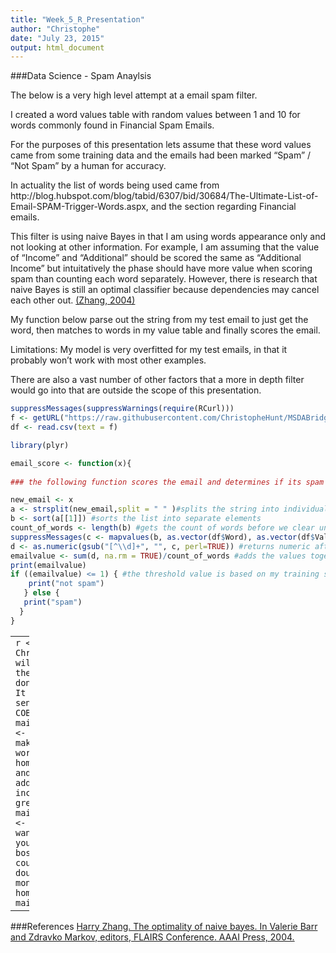 ```yaml
---
title: "Week_5_R_Presentation"
author: "Christophe"
date: "July 23, 2015"
output: html_document
---
```


###Data Science - Spam Anaylsis 

The below is a very high level attempt at a email spam filter.   

I created a word values table with random values between 1 and 10 for words commonly found in Financial Spam Emails.  

For the purposes of this presentation lets assume that these word values came from some training data and the emails had been marked "Spam" / "Not Spam" by a human for accuracy.  

In actuality the list of words being used came from http://blog.hubspot.com/blog/tabid/6307/bid/30684/The-Ultimate-List-of-Email-SPAM-Trigger-Words.aspx, and the section regarding Financial emails. 

This filter is using naive Bayes in that I am using words appearance only and not looking at other information. For example, I am assuming that the value of "Income"  and "Additional" should be scored the same as "Additional Income" but intuitatively the phase should have more value when scoring spam than counting each word separately. However, there is research that naive Bayes is still an optimal classifier because dependencies may cancel each other out. [(Zhang, 2004)](http://www.cs.unb.ca/profs/hzhang/publications/FLAIRS04ZhangH.pdf)

My function below parse out the string from my test email to just get the word, then matches to words in my value table and finally scores the email.  

Limitations: My model is very overfitted for my test emails, in that it probably won't work with most other examples. 

There are also a vast number of other factors that a more in depth filter would go into that are outside the scope of this presentation.

```r
suppressMessages(suppressWarnings(require(RCurl)))  
f <- getURL("https://raw.githubusercontent.com/ChristopheHunt/MSDABridgeCoursework/master/Week_5_Final/Data/Words.Value.csv")
df <- read.csv(text = f)
```

```r

library(plyr)

email_score <- function(x){
  
### the following function scores the email and determines if its spam or not

new_email <- x
a <- strsplit(new_email,split = " " )#splits the string into individual words and returns a list
b <- sort(a[[1]]) #sorts the list into separate elements 
count_of_words <- length(b) #gets the count of words before we clear unmatched words
suppressMessages(c <- mapvalues(b, as.vector(df$Word), as.vector(df$Value))) #maps values from the words document with the training data
d <- as.numeric(gsub("[^\\d]+", "", c, perl=TRUE)) #returns numeric after removing everything non-numeric
emailvalue <- sum(d, na.rm = TRUE)/count_of_words #adds the values together and divides by the count of words to get your average value per word
print(emailvalue)
if ((emailvalue) <= 1) { #the threshold value is based on my training strings below 
    print("not spam")
   } else {
   print("spam")
  }
}
```
 ---
```r

x <- ("Hi Christophe, will you have the project done today? It has be sent out COB")
email_score(x)
y <- ("Want to make $ money working from home? I did and the additional income was great")
email_score(y)
z <- ("Do you want to be your own boss? You could earn double your money from home")
email_score(z)
```

 ---
###References
[Harry Zhang. The optimality of naive bayes. In Valerie Barr and Zdravko Markov, editors, FLAIRS Conference. AAAI Press, 2004.](http://www.cs.unb.ca/profs/hzhang/publications/FLAIRS04ZhangH.pdf)

